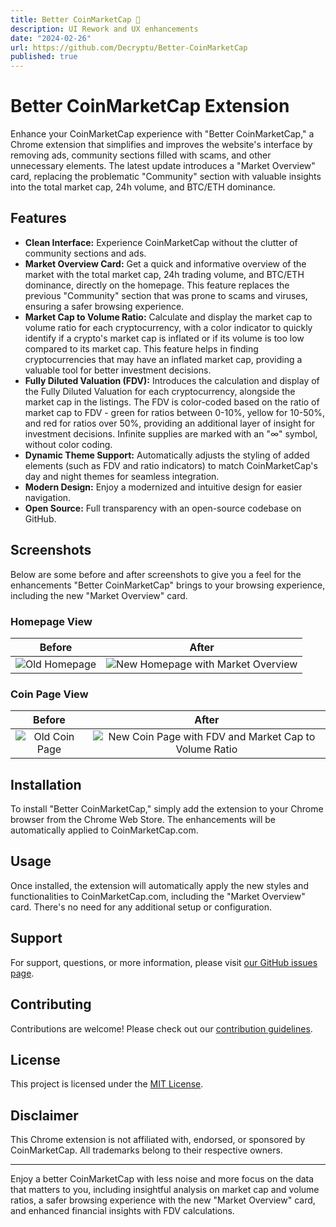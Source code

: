 ```yaml
---
title: Better CoinMarketCap 💎
description: UI Rework and UX enhancements
date: "2024-02-26"
url: https://github.com/Decryptu/Better-CoinMarketCap
published: true
---
```


# Better CoinMarketCap Extension

Enhance your CoinMarketCap experience with "Better CoinMarketCap," a Chrome extension that simplifies and improves the website's interface by removing ads, community sections filled with scams, and other unnecessary elements. The latest update introduces a "Market Overview" card, replacing the problematic "Community" section with valuable insights into the total market cap, 24h volume, and BTC/ETH dominance.

## Features

- **Clean Interface:** Experience CoinMarketCap without the clutter of community sections and ads.
- **Market Overview Card:** Get a quick and informative overview of the market with the total market cap, 24h trading volume, and BTC/ETH dominance, directly on the homepage. This feature replaces the previous "Community" section that was prone to scams and viruses, ensuring a safer browsing experience.
- **Market Cap to Volume Ratio:** Calculate and display the market cap to volume ratio for each cryptocurrency, with a color indicator to quickly identify if a crypto's market cap is inflated or if its volume is too low compared to its market cap. This feature helps in finding cryptocurrencies that may have an inflated market cap, providing a valuable tool for better investment decisions.
- **Fully Diluted Valuation (FDV):** Introduces the calculation and display of the Fully Diluted Valuation for each cryptocurrency, alongside the market cap in the listings. The FDV is color-coded based on the ratio of market cap to FDV - green for ratios between 0-10%, yellow for 10-50%, and red for ratios over 50%, providing an additional layer of insight for investment decisions. Infinite supplies are marked with an "∞" symbol, without color coding.
- **Dynamic Theme Support:** Automatically adjusts the styling of added elements (such as FDV and ratio indicators) to match CoinMarketCap's day and night themes for seamless integration.
- **Modern Design:** Enjoy a modernized and intuitive design for easier navigation.
- **Open Source:** Full transparency with an open-source codebase on GitHub.

## Screenshots

Below are some before and after screenshots to give you a feel for the enhancements "Better CoinMarketCap" brings to your browsing experience, including the new "Market Overview" card.

### Homepage View
Before | After
:---:|:---:
![Old Homepage](/1-old.png) | ![New Homepage with Market Overview](/1-new.png)

### Coin Page View
Before | After
:---:|:---:
![Old Coin Page](/2-old.png) | ![New Coin Page with FDV and Market Cap to Volume Ratio](/2-new.png)

## Installation

To install "Better CoinMarketCap," simply add the extension to your Chrome browser from the Chrome Web Store. The enhancements will be automatically applied to CoinMarketCap.com.

## Usage

Once installed, the extension will automatically apply the new styles and functionalities to CoinMarketCap.com, including the "Market Overview" card. There's no need for any additional setup or configuration.

## Support

For support, questions, or more information, please visit [our GitHub issues page](https://github.com/Decryptu/Better-CoinMarketCap/issues).

## Contributing

Contributions are welcome! Please check out our [contribution guidelines](CONTRIBUTING.md).

## License

This project is licensed under the [MIT License](LICENSE).

## Disclaimer

This Chrome extension is not affiliated with, endorsed, or sponsored by CoinMarketCap. All trademarks belong to their respective owners.

---

Enjoy a better CoinMarketCap with less noise and more focus on the data that matters to you, including insightful analysis on market cap and volume ratios, a safer browsing experience with the new "Market Overview" card, and enhanced financial insights with FDV calculations.
